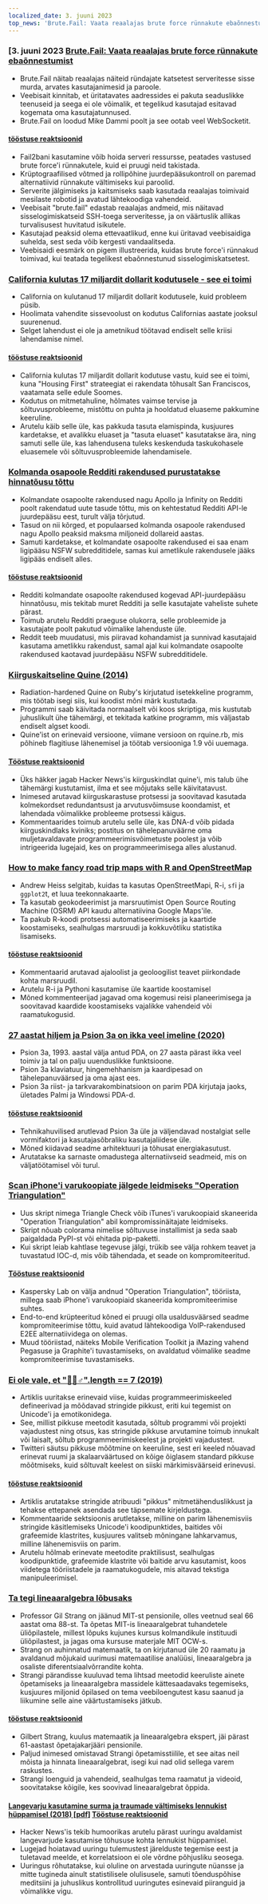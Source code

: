 ```yaml
---
localized_date: 3. juuni 2023
top_news: 'Brute.Fail: Vaata reaalajas brute force rünnakute ebaõnnestumist'
---
```




<CallToAction />

<Steps>

### [3. juuni 2023 [Brute.Fail: Vaata reaalajas brute force rünnakute ebaõnnestumist](https://brute.fail/)

- Brute.Fail näitab reaalajas näiteid ründajate katsetest serveritesse sisse murda, arvates kasutajanimesid ja paroole.
- Veebisait kinnitab, et üritatavates aadressides ei pakuta seaduslikke teenuseid ja seega ei ole võimalik, et tegelikud kasutajad esitavad kogemata oma kasutajatunnused.
- Brute.Fail on loodud Mike Dammi poolt ja see ootab veel WebSocketit.

#### [tööstuse reaktsioonid](http://news.ycombinator.com/item?id=36169954)

- Fail2bani kasutamine võib hoida serveri ressursse, peatades vastused brute force'i rünnakutele, kuid ei pruugi neid takistada.
- Krüptograafilised võtmed ja rollipõhine juurdepääsukontroll on paremad alternatiivid rünnakute vältimiseks kui paroolid.
- Serverite jälgimiseks ja kaitsmiseks saab kasutada reaalajas toimivaid mesilaste robotid ja avatud lähtekoodiga vahendeid.
- Veebisait "brute.fail" edastab reaalajas andmeid, mis näitavad sisselogimiskatseid SSH-toega serveritesse, ja on väärtuslik allikas turvalisusest huvitatud isikutele.
- Kasutajad peaksid olema ettevaatlikud, enne kui üritavad veebisaidiga suhelda, sest seda võib kergesti vandaalitseda.
- Veebisaidi eesmärk on pigem illustreerida, kuidas brute force'i rünnakud toimivad, kui teatada tegelikest ebaõnnestunud sisselogimiskatsetest.

### [California kulutas 17 miljardit dollarit kodutusele - see ei toimi](https://www.wsj.com/articles/california-homeless-population-oakland-wood-street-encampment-78d42cc3)

- California on kulutanud 17 miljardit dollarit kodutusele, kuid probleem püsib.
- Hoolimata vahendite sissevoolust on kodutus Californias aastate jooksul suurenenud.
- Selget lahendust ei ole ja ametnikud töötavad endiselt selle kriisi lahendamise nimel.

#### [tööstuse reaktsioonid](http://news.ycombinator.com/item?id=36162154)

- California kulutas 17 miljardit dollarit kodutuse vastu, kuid see ei toimi, kuna "Housing First" strateegiat ei rakendata tõhusalt San Franciscos, vaatamata selle edule Soomes.
- Kodutus on mitmetahuline, hõlmates vaimse tervise ja sõltuvusprobleeme, mistõttu on puhta ja hooldatud eluaseme pakkumine keeruline.
- Arutelu käib selle üle, kas pakkuda tasuta elamispinda, kusjuures kardetakse, et avalikku eluaset ja "tasuta eluaset" kasutatakse ära, ning samuti selle üle, kas lahendusena tuleks keskenduda taskukohasele eluasemele või sõltuvusprobleemide lahendamisele.

### [Kolmanda osapoole Redditi rakendused purustatakse hinnatõusu tõttu](https://kotaku.com/reddit-third-party-3rd-apps-pricing-crush-ios-android-1850493992)

- Kolmandate osapoolte rakendused nagu Apollo ja Infinity on Redditi poolt rakendatud uute tasude tõttu, mis on kehtestatud Redditi API-le juurdepääsu eest, turult välja tõrjutud.
- Tasud on nii kõrged, et populaarsed kolmanda osapoole rakendused nagu Apollo peaksid maksma miljoneid dollareid aastas.
- Samuti kardetakse, et kolmandate osapoolte rakendused ei saa enam ligipääsu NSFW subredditidele, samas kui ametlikule rakendusele jääks ligipääs endiselt alles.

#### [tööstuse reaktsioonid](http://news.ycombinator.com/item?id=36162235)

- Redditi kolmandate osapoolte rakendused kogevad API-juurdepääsu hinnatõusu, mis tekitab muret Redditi ja selle kasutajate vaheliste suhete pärast.
- Toimub arutelu Redditi praeguse olukorra, selle probleemide ja kasutajate poolt pakutud võimalike lahenduste üle.
- Reddit teeb muudatusi, mis piiravad kohandamist ja sunnivad kasutajaid kasutama ametlikku rakendust, samal ajal kui kolmandate osapoolte rakendused kaotavad juurdepääsu NSFW subredditidele.

### [Kiirguskaitseline Quine (2014)](https://github.com/mame/radiation-hardened-quine)

- Radiation-hardened Quine on Ruby's kirjutatud isetekkeline programm, mis töötab isegi siis, kui koodist mõni märk kustutada.
- Programmi saab käivitada normaalselt või koos skriptiga, mis kustutab juhuslikult ühe tähemärgi, et tekitada katkine programm, mis väljastab endiselt algset koodi.
- Quine'ist on erinevaid versioone, viimane versioon on rquine.rb, mis põhineb flagitiuse lähenemisel ja töötab versiooniga 1.9 või uuemaga.

#### [Tööstuse reaktsioonid](http://news.ycombinator.com/item?id=36162164)

- Üks häkker jagab Hacker News'is kiirguskindlat quine'i, mis talub ühe tähemärgi kustutamist, ilma et see mõjutaks selle käivitatavust.
- Inimesed arutavad kiirguskarastuse protsessi ja soovitavad kasutada kolmekordset redundantsust ja arvutusvõimsuse koondamist, et lahendada võimalikke probleeme protsessi käigus.
- Kommentaarides toimub arutelu selle üle, kas DNA-d võib pidada kiirguskindlaks kviniks; postitus on tähelepanuväärne oma muljetavaldavate programmeerimisvõimetuste poolest ja võib intrigeerida lugejaid, kes on programmeerimisega alles alustanud.

### [How to make fancy road trip maps with R and OpenStreetMap](https://www.andrewheiss.com/blog/2023/06/01/geocoding-routing-openstreetmap-r/)

- Andrew Heiss selgitab, kuidas ta kasutas OpenStreetMapi, R-i, `sf`i ja `ggplot2`t, et luua teekonnakaarte.
- Ta kasutab geokodeerimist ja marsruutimist Open Source Routing Machine (OSRM) API kaudu alternatiivina Google Maps'ile.
- Ta pakub R-koodi protsessi automatiseerimiseks ja kaartide koostamiseks, sealhulgas marsruudi ja kokkuvõtliku statistika lisamiseks.

#### [tööstuse reaktsioonid](http://news.ycombinator.com/item?id=36159864)

- Kommentaarid arutavad ajaloolist ja geoloogilist teavet piirkondade kohta marsruudil.
- Arutelu R-i ja Pythoni kasutamise üle kaartide koostamisel
- Mõned kommenteerijad jagavad oma kogemusi reisi planeerimisega ja soovitavad kaardide koostamiseks vajalikke vahendeid või raamatukogusid.

### [27 aastat hiljem ja Psion 3a on ikka veel imeline (2020)](https://mcgst.com/2020/12/01/27-years-later-and-the-psion-3a-is-still-wonderful/)

- Psion 3a, 1993. aastal välja antud PDA, on 27 aasta pärast ikka veel toimiv ja tal on palju uuenduslikke funktsioone.
- Psion 3a klaviatuur, hingemehhanism ja kaardipesad on tähelepanuväärsed ja oma ajast ees.
- Psion 3a riist- ja tarkvarakombinatsioon on parim PDA kirjutaja jaoks, ületades Palmi ja Windowsi PDA-d.

#### [tööstuse reaktsioonid](http://news.ycombinator.com/item?id=36162265)

- Tehnikahuvilised arutlevad Psion 3a üle ja väljendavad nostalgiat selle vormifaktori ja kasutajasõbraliku kasutajaliidese üle.
- Mõned kiidavad seadme arhitektuuri ja tõhusat energiakasutust.
- Arutatakse ka sarnaste omadustega alternatiivseid seadmeid, mis on väljatöötamisel või turul.

### [Scan iPhone'i varukoopiate jälgede leidmiseks "Operation Triangulation"](https://github.com/KasperskyLab/triangle_check)

- Uus skript nimega Triangle Check võib iTunes'i varukoopiaid skaneerida "Operation Triangulation" abil kompromissinäitajate leidmiseks.
- Skript nõuab colorama nimelise sõltuvuse installimist ja seda saab paigaldada PyPI-st või ehitada pip-paketti.
- Kui skript leiab kahtlase tegevuse jälgi, trükib see välja rohkem teavet ja tuvastatud IOC-d, mis võib tähendada, et seade on kompromiteeritud.

#### [Tööstuse reaktsioonid](http://news.ycombinator.com/item?id=36164340)

- Kaspersky Lab on välja andnud "Operation Triangulation", tööriista, millega saab iPhone'i varukoopiaid skaneerida kompromiteerimise suhtes.
- End-to-end krüpteeritud kõned ei pruugi olla usaldusväärsed seadme kompromiteerimise tõttu, kuid avatud lähtekoodiga VoIP-rakendused E2EE alternatiividega on olemas.
- Muud tööriistad, näiteks Mobile Verification Toolkit ja iMazing vahend Pegasuse ja Graphite'i tuvastamiseks, on avaldatud võimalike seadme kompromiteerimise tuvastamiseks.

### [Ei ole vale, et "🤦🏼♂".length == 7 (2019)](https://hsivonen.fi/string-length/)

- Artiklis uuritakse erinevaid viise, kuidas programmeerimiskeeled defineerivad ja mõõdavad stringide pikkust, eriti kui tegemist on Unicode'i ja emotikonidega.
- See, millist pikkuse meetodit kasutada, sõltub programmi või projekti vajadustest ning otsus, kas stringide pikkuse arvutamine toimub innukalt või laisalt, sõltub programmeerimiskeelest ja projekti vajadustest.
- Twitteri säutsu pikkuse mõõtmine on keeruline, sest eri keeled nõuavad erinevat ruumi ja skalaarväärtused on kõige õiglasem standard pikkuse mõõtmiseks, kuid sõltuvalt keelest on siiski märkimisväärseid erinevusi.

#### [tööstuse reaktsioonid](http://news.ycombinator.com/item?id=36159443)

- Artiklis arutatakse stringide atribuudi "pikkus" mitmetähenduslikkust ja tehakse ettepanek asendada see täpsemate kirjeldustega.
- Kommentaaride sektsioonis arutletakse, milline on parim lähenemisviis stringide käsitlemiseks Unicode'i koodipunktides, baitides või grafeemide klastrites, kusjuures valitseb mõningane lahkarvamus, milline lähenemisviis on parim.
- Arutelu hõlmab erinevate meetodite praktilisust, sealhulgas koodipunktide, grafeemide klastrite või baitide arvu kasutamist, koos viidetega tööriistadele ja raamatukogudele, mis aitavad tekstiga manipuleerimisel.

### [Ta tegi lineaaralgebra lõbusaks](https://news.mit.edu/2023/gilbert-strang-made-linear-algebra-fun-0531)

- Professor Gil Strang on jäänud MIT-st pensionile, olles veetnud seal 66 aastat oma 88-st. Ta õpetas MIT-is lineaaralgebrat tuhandetele üliõpilastele, millest lõpuks kujunes kursus kolmandikule instituudi üliõpilastest, ja jagas oma kursuse materjale MIT OCW-s.
- Strang on auhinnatud matemaatik, ta on kirjutanud üle 20 raamatu ja avaldanud mõjukaid uurimusi matemaatilise analüüsi, lineaaralgebra ja osaliste diferentsiaalvõrrandite kohta.
- Strangi pärandisse kuuluvad tema lihtsad meetodid keeruliste ainete õpetamiseks ja lineaaralgebra massidele kättesaadavaks tegemiseks, kusjuures miljonid õpilased on tema veebiloengutest kasu saanud ja liikumine selle aine väärtustamiseks jätkub.

#### [tööstuse reaktsioonid](http://news.ycombinator.com/item?id=36168068)

- Gilbert Strang, kuulus matemaatik ja lineaaralgebra ekspert, jäi pärast 61-aastast õpetajakarjääri pensionile.
- Paljud inimesed omistavad Strangi õpetamisstiilile, et see aitas neil mõista ja hinnata lineaaralgebrat, isegi kui nad olid sellega varem raskustes.
- Strangi loenguid ja vahendeid, sealhulgas tema raamatut ja videoid, soovitatakse kõigile, kes soovivad lineaaralgebrat õppida.

#### [Langevarju kasutamine surma ja traumade vältimiseks lennukist hüppamisel (2018) [pdf]](https://www.bmj.com/content/bmj/363/bmj.k5094.full.pdf) [Tööstuse reaktsioonid](http://news.ycombinator.com/item?id=36161175)

- Hacker News'is tekib humoorikas arutelu pärast uuringu avaldamist langevarjude kasutamise tõhususe kohta lennukist hüppamisel.
- Lugejad hoiatavad uuringu tulemustest järelduste tegemise eest ja tuletavad meelde, et korrelatsioon ei ole võrdne põhjusliku seosega.
- Uuringus rõhutatakse, kui oluline on arvestada uuringute nüansse ja mitte tugineda ainult statistilisele olulisusele, samuti tõenduspõhise meditsiini ja juhuslikus kontrollitud uuringutes esinevaid piiranguid ja võimalikke vigu.

</Steps>
